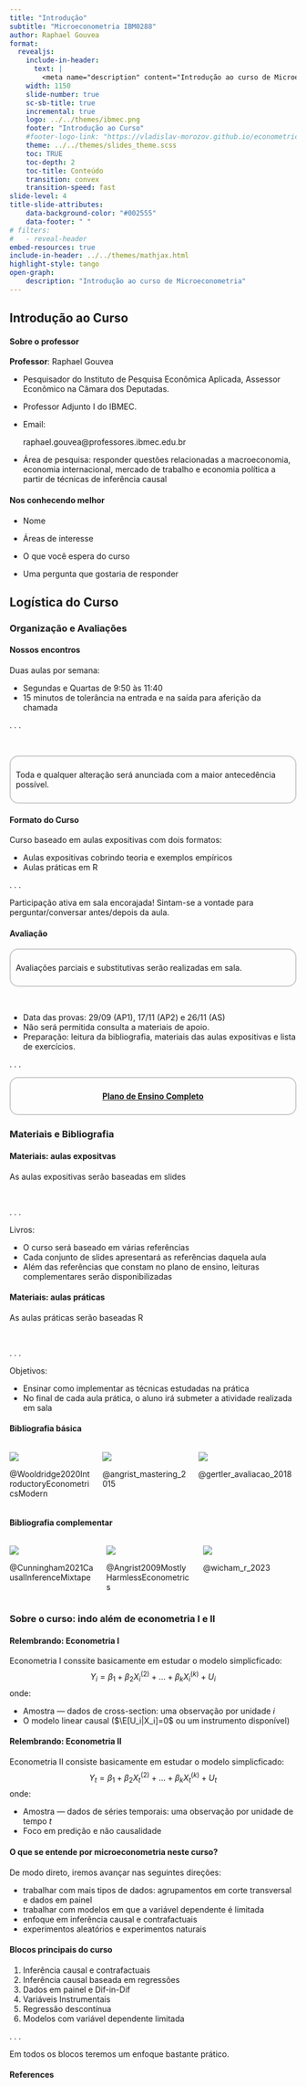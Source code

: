 ```yaml
---
title: "Introdução"
subtitle: "Microeconometria IBM0288"
author: Raphael Gouvea  
format:
  revealjs:
    include-in-header: 
      text: |
        <meta name="description" content="Introdução ao curso de Microeconometria."/> 
    width: 1150
    slide-number: true
    sc-sb-title: true
    incremental: true   
    logo: ../../themes/ibmec.png
    footer: "Introdução ao Curso"
    #footer-logo-link: "https://vladislav-morozov.github.io/econometrics-2/"
    theme: ../../themes/slides_theme.scss
    toc: TRUE
    toc-depth: 2
    toc-title: Conteúdo
    transition: convex
    transition-speed: fast
slide-level: 4
title-slide-attributes:
    data-background-color: "#002555"
    data-footer: " "
# filters:
#   - reveal-header
embed-resources: true
include-in-header: ../../themes/mathjax.html 
highlight-style: tango
open-graph:
    description: "Introdução ao curso de Microeconometria" 
---
```


## Introdução ao Curso {background="#00100F"}

#### Sobre o professor

**Professor**: Raphael Gouvea

-   Pesquisador do Instituto de Pesquisa Econômica Aplicada, Assessor Econômico na Câmara dos Deputadas.

-   Professor Adjunto I do IBMEC.

-   Email:

    <p style="font-family: &#39;Courier New&#39;, Courier, monospace;">

    raphael.gouvea\@professores.ibmec.edu.br

    </p>

-   Área de pesquisa: responder questões relacionadas a macroeconomia, economia internacional, mercado de trabalho e economia política a partir de técnicas de inferência causal

#### Nos conhecendo melhor

- Nome

- Áreas de interesse

- O que você espera do curso

- Uma pergunta que gostaria de responder


## Logística do Curso {background="#00100F"}

### Organização e Avaliações {background="#43464B"}

#### Nossos encontros

Duas aulas por semana:

-   Segundas e Quartas de 9:50 às 11:40
-   15 minutos de tolerância na entrada e na saída para aferição da chamada

. . .

<br>

::: {style="border: 2px solid #ccc; padding: 9px; border-radius: 15px; margin-bottom: 10px;"}
Toda e qualquer alteração será anunciada com a maior antecedência possível.
:::

#### Formato do Curso

Curso baseado em aulas expositivas com dois formatos:

-   Aulas expositivas cobrindo teoria e exemplos empíricos
-   Aulas práticas em R

. . .

Participação ativa em sala encorajada! Sintam-se a vontade para perguntar/conversar antes/depois da aula.

#### Avaliação

::: {style="border: 2px solid #ccc; padding: 9px; border-radius: 15px; margin-bottom: 10px;"}
Avaliações parciais e substitutivas serão realizadas em sala.
:::

<br>

-   Data das provas: 29/09 (AP1), 17/11 (AP2) e 26/11 (AS)
-   Não será permitida consulta a materiais de apoio.
-   Preparação: leitura da bibliografia, materiais das aulas expositivas e lista de exercícios.

. . .

::: {style="border: 2px solid #ccc; padding: 9px; border-radius: 15px; margin-bottom: 10px; text-align: center"}
[**Plano de Ensino Completo**](/plano/Plano_Ensino.pdf)
:::

### Materiais e Bibliografia {background="#43464B"}

#### Materiais: aulas expositvas

As aulas expositivas serão baseadas em slides

<br>

. . .

Livros:

-   O curso será baseado em várias referências
-   Cada conjunto de slides apresentará as referências daquela aula
-   Além das referências que constam no plano de ensino, leituras complementares serão disponibilizadas

#### Materiais: aulas práticas

As aulas práticas serão baseadas R

<br>

. . .

Objetivos:

-   Ensinar como implementar as técnicas estudadas na prática
-   No final de cada aula prática, o aluno irá submeter a atividade realizada em sala

#### Bibliografia básica

:::::: columns
::: {.column width="25%"}
![](/images/book_covers/wooldridge_7a.png)

@Wooldridge2020IntroductoryEconometricsModern
:::

::: {.column width="26%"}
![](/images/book_covers/mastering_metrics.png)

@angrist_mastering_2015
:::

::: {.column width="31%"}
![](/images/book_covers/avaliacao_BID.png)

@gertler_avaliacao_2018
:::
::::::

#### Bibliografia complementar

:::::: columns
::: {.column width="25%"}
![](/images/book_covers/cunningham-2021.jpg)

@Cunningham2021CausalInferenceMixtape
:::

::: {.column width="25%"}
![](/images/book_covers/mostly_harmless.png)

@Angrist2009MostlyHarmlessEconometrics
:::

::: {.column width="28%"}
![](/images/book_covers/r_for_datascience.png)

@wicham_r_2023
:::
::::::

<!-- #### Algumas referências em R -->

<!-- :::::: columns -->
<!-- ::: {.column width="30%"} -->
<!-- ![](/images/book_covers/zingaro-2021.jpg) -->

<!-- @Zingaro2021LearnCodeSolving -->
<!-- ::: -->

<!-- ::: {.column width="30%"} -->
<!-- ![](/images/book_covers/lau-2023.jpeg) -->

<!-- @Lau2023LearningDataScience -->
<!-- ::: -->

<!-- ::: {.column width="30%"} -->
<!-- ![](/images/book_covers/heiss-2024.png) @Heiss2024UsingPythonIntroductory -->
<!-- ::: -->
<!-- :::::: -->


### Sobre o curso: indo além de econometria I e II {background="#43464B"}

#### Relembrando: Econometria I

Econometria I conssite basicamente em estudar o modelo simplicficado: $$
Y_{i} = \beta_1 + \beta_2 X_i^{(2)} + \dots + \beta_k X_i^{(k)} + U_i
$$ onde:

-   Amostra — dados de cross-section: uma observação por unidade $i$
-   O modelo linear causal ($\E[U_i|X_i]=0$ ou um instrumento disponível)

#### Relembrando: Econometria II

Econometria II consiste basicamente em estudar o modelo simplicficado: $$
Y_{t} = \beta_1 + \beta_2 X_t^{(2)} + \dots + \beta_k X_t^{(k)} + U_t
$$ onde:

-   Amostra — dados de séries temporais: uma observação por unidade de tempo $t$
-   Foco em predição e não causalidade

#### O que se entende por microeconometria neste curso?

De modo direto, iremos avançar nas seguintes direções:

-   trabalhar com mais tipos de dados: agrupamentos em corte transversal e dados em painel
-   trabalhar com modelos em que a variável dependente é limitada
-   enfoque em inferência causal e contrafactuais
-   experimentos aleatórios e experimentos naturais

#### Blocos principais do curso

1.  Inferência causal e contrafactuais
2.  Inferência causal baseada em regressões
3.  Dados em painel e Dif-in-Dif
4.  Variáveis Instrumentais
5.  Regressão descontínua
6.  Modelos com variável dependente limitada

. . .

Em todos os blocos teremos um enfoque bastante prático.

#### References {.allowframebreaks visibility="uncounted"}

::: {#refs}
:::
